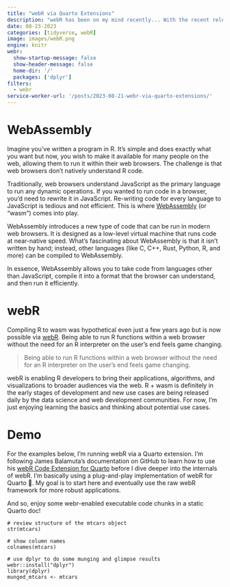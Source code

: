 ```yaml
---
title: "webR via Quarto Extensions"
description: "webR has been on my mind recently... With the recent release of webR 0.2.0, it's time to dive in!"
date: 08-23-2023
categories: [tidyverse, webR]
image: images/webR.png
engine: knitr
webr: 
  show-startup-message: false
  show-header-message: false
  home-dir: '/'
  packages: ['dplyr']
filters:
  - webr
service-worker-url: '/posts/2023-08-21-webr-via-quarto-extensions/'
---
```


# WebAssembly

Imagine you've written a program in R. It's simple and does exactly what you want but now, you wish to make it available for many people on the web, allowing them to run it within their web browsers. The challenge is that web browsers don't natively understand R code.

Traditionally, web browsers understand JavaScript as the primary language to run any dynamic operations. If you wanted to run code in a browser, you'd need to rewrite it in JavaScript. Re-writing code for every language to JavaScript is tedious and not efficient. This is where [WebAssembly](https://webassembly.org/) (or "wasm") comes into play.

WebAssembly introduces a new type of code that can be run in modern web browsers. It is designed as a low-level virtual machine that runs code at near-native speed. What's fascinating about WebAssembly is that it isn’t written by hand; instead, other languages (like C, C++, Rust, Python, R, and more) can be compiled to WebAssembly.

In essence, WebAssembly allows you to take code from languages other than JavaScript, compile it into a format that the browser can understand, and then run it efficiently.

# webR

Compiling R to wasm was hypothetical even just a few years ago but is now possible via [webR](https://docs.r-wasm.org/webr/latest/). Being able to run R functions within a web browser without the need for an R interpreter on the user's end feels game changing.

> Being able to run R functions within a web browser without the need for an R interpreter on the user's end feels game changing.

webR is enabling R developers to bring their applications, algorithms, and visualizations to broader audiences via the web. R + wasm is definitely in the early stages of development and new use cases are being released daily by the data science and web development communities. For now, I'm just enjoying learning the basics and thinking about potential use cases.

# Demo

For the examples below, I'm running webR via a Quarto extension. I'm following James Balamuta's documentation on GitHub to learn how to use his [webR Code Extension for Quarto](https://github.com/coatless/quarto-webr) before I dive deeper into the internals of webR. I'm basically using a plug-and-play implementation of webR for Quarto 🚀. My goal is to start here and eventually use the raw webR framework for more robust applications.

And so, enjoy some webr-enabled executable code chunks in a static Quarto doc!

```webr-r
# review structure of the mtcars object
str(mtcars)
```

```webr-r
# show column names
colnames(mtcars)
```

```webr-r
# use dplyr to do some munging and glimpse results
webr::install("dplyr")
library(dplyr)
munged_mtcars <- mtcars
```